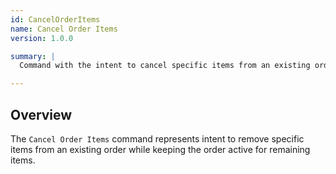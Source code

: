 ```yaml
---
id: CancelOrderItems
name: Cancel Order Items
version: 1.0.0

summary: |
  Command with the intent to cancel specific items from an existing order

---
```


## Overview

The `Cancel Order Items` command represents intent to remove specific items from an existing order while keeping the order active for remaining items.

<NodeGraph />
